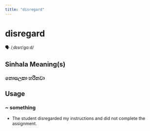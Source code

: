 ```yaml
---
title: "disregard"
---
```


# disregard

🗣️ /ˌdɪsrɪˈɡɑːd/

## Sinhala Meaning(s)

### නොසලකා හරිනවා

## Usage

### ~ something

- The student disregarded my instructions and did not complete the assignment.

